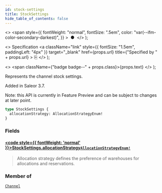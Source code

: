 ```yaml
---
id: stock-settings
title: StockSettings
hide_table_of_contents: false
---
```


  <>
    <span
      style={{
        fontWeight: "normal",
        fontSize: ".5em",
        color: "var(--ifm-color-secondary-darkest)",
      }}
    >
      &nbsp;●&nbsp;
    </span>
  </>
);

  <>
    Specification
    <a
      className="link"
      style={{ fontSize: "1.5em", paddingLeft: "4px" }}
      target="\_blank"
      href={props.url}
      title={"Specified by " + props.url}
    >
      ⎘
    </a>
  </>
);

  <>
    <span className={"badge badge--" + props.class}>{props.text}</span>
  </>
);

Represents the channel stock settings.

Added in Saleor 3.7.

Note: this API is currently in Feature Preview and can be subject to changes at later point.

```graphql
type StockSettings {
  allocationStrategy: AllocationStrategyEnum!
}
```

### Fields

#### [<code style={{ fontWeight: 'normal' }}>StockSettings.<b>allocationStrategy</b></code>](#)<Bullet />[`AllocationStrategyEnum!`](../../api-reference/products/enums/allocation-strategy-enum) <Badge class="secondary" text="non-null"/> <Badge class="secondary" text="enum"/> <Badge class="secondary" text="products"/>

> Allocation strategy defines the preference of warehouses for allocations and reservations.

### Member of

[`Channel`](../../api-reference/channels/objects/channel) <Badge class="secondary" text="object"/>
